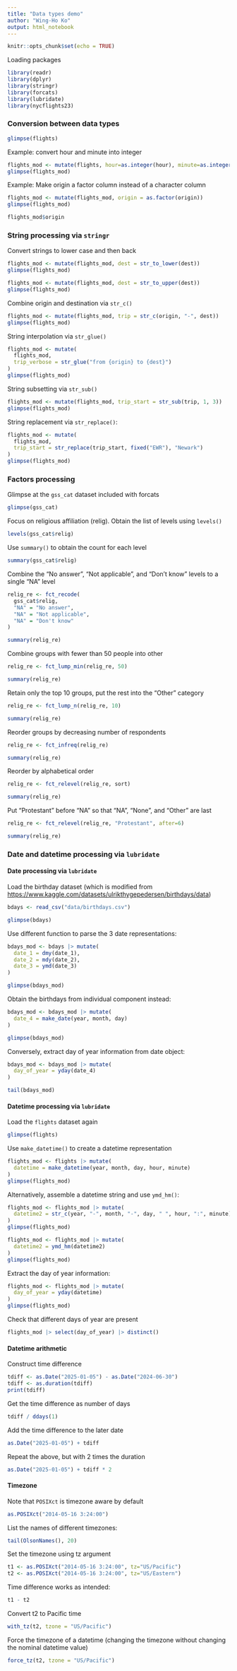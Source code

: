 ```yaml
---
title: "Data types demo"
author: "Wing-Ho Ko"
output: html_notebook
---
```


```r
knitr::opts_chunk$set(echo = TRUE)
```

Loading packages

```r
library(readr)
library(dplyr)
library(stringr)
library(forcats)
library(lubridate)
library(nycflights23)
```

### Conversion between data types

```r
glimpse(flights)
```

Example: convert hour and minute into integer

```r
flights_mod <- mutate(flights, hour=as.integer(hour), minute=as.integer(minute))
glimpse(flights_mod)
```

Example: Make origin a factor column instead of a character column

```r
flights_mod <- mutate(flights_mod, origin = as.factor(origin))
glimpse(flights_mod)
```

```r
flights_mod$origin
```


### String processing via `stringr`

Convert strings to lower case and then back

```r
flights_mod <- mutate(flights_mod, dest = str_to_lower(dest))
glimpse(flights_mod)
```

```r
flights_mod <- mutate(flights_mod, dest = str_to_upper(dest))
glimpse(flights_mod)
```

Combine origin and destination via `str_c()`

```r
flights_mod <- mutate(flights_mod, trip = str_c(origin, "-", dest))
glimpse(flights_mod)
```

String interpolation via `str_glue()`

```r
flights_mod <- mutate(
  flights_mod, 
  trip_verbose = str_glue("from {origin} to {dest}")
)
glimpse(flights_mod)
```

String subsetting via `str_sub()`

```r
flights_mod <- mutate(flights_mod, trip_start = str_sub(trip, 1, 3))
glimpse(flights_mod)
```

String replacement via `str_replace()`:

```r
flights_mod <- mutate(
  flights_mod, 
  trip_start = str_replace(trip_start, fixed("EWR"), "Newark")
)
glimpse(flights_mod)
```

### Factors processing

Glimpse at the `gss_cat` dataset included with forcats

```r
glimpse(gss_cat)
```

Focus on religious affiliation (relig). Obtain the list of levels using `levels()`

```r
levels(gss_cat$relig)
```

Use `summary()` to obtain the count for each level

```r
summary(gss_cat$relig)
```

Combine the "No answer", "Not applicable", and "Don't know" levels to a single "NA" level

```r
relig_re <- fct_recode(
  gss_cat$relig,
  "NA" = "No answer",
  "NA" = "Not applicable",
  "NA" = "Don't know"
)
```

```r
summary(relig_re)
```

Combine groups with fewer than 50 people into other

```r
relig_re <- fct_lump_min(relig_re, 50)
```

```r
summary(relig_re)
```

Retain only the top 10 groups, put the rest into the "Other" category

```r
relig_re <- fct_lump_n(relig_re, 10)
```

```r
summary(relig_re)
```

Reorder groups by decreasing number of respondents

```r
relig_re <- fct_infreq(relig_re)
```

```r
summary(relig_re)
```

Reorder by alphabetical order

```r
relig_re <- fct_relevel(relig_re, sort)
```

```r
summary(relig_re)
```

Put "Protestant" before "NA" so that "NA", "None", and "Other" are last

```r
relig_re <- fct_relevel(relig_re, "Protestant", after=6)
```

```r
summary(relig_re)
```

### Date and datetime processing via `lubridate`

#### Date processing via `lubridate`

Load the birthday dataset (which is modified from <https://www.kaggle.com/datasets/ulrikthygepedersen/birthdays/data>)

```r
bdays <- read_csv("data/birthdays.csv")
```

```r
glimpse(bdays)
```

Use different function to parse the 3 date representations:

```r
bdays_mod <- bdays |> mutate(
  date_1 = dmy(date_1),
  date_2 = mdy(date_2),
  date_3 = ymd(date_3)
)
```

```r
glimpse(bdays_mod)
```

Obtain the birthdays from individual component instead:

```r
bdays_mod <- bdays_mod |> mutate(
  date_4 = make_date(year, month, day)
)
```

```r
glimpse(bdays_mod)
```

Conversely, extract day of year information from date object:

```r
bdays_mod <- bdays_mod |> mutate(
  day_of_year = yday(date_4)
)
```

```r
tail(bdays_mod)
```

#### Datetime processing via `lubridate`

Load the `flights` dataset again

```r
glimpse(flights)
```

Use `make_datetime()` to create a datetime representation

```r
flights_mod <- flights |> mutate(
  datetime = make_datetime(year, month, day, hour, minute)
)
glimpse(flights_mod)
```
Alternatively, assemble a datetime string and use `ymd_hm()`:

```r
flights_mod <- flights_mod |> mutate(
  datetime2 = str_c(year, "-", month, "-", day, " ", hour, ":", minute)
)
glimpse(flights_mod)
```

```r
flights_mod <- flights_mod |> mutate(
  datetime2 = ymd_hm(datetime2)
)
glimpse(flights_mod)
```

Extract the day of year information:

```r
flights_mod <- flights_mod |> mutate(
  day_of_year = yday(datetime)
)
glimpse(flights_mod)
```

Check that different days of year are present

```r
flights_mod |> select(day_of_year) |> distinct()
```

#### Datetime arithmetic

Construct time difference

```r
tdiff <- as.Date("2025-01-05") - as.Date("2024-06-30")
tdiff <- as.duration(tdiff)
print(tdiff)
```

Get the time difference as number of days

```r
tdiff / ddays(1)
```

Add the time difference to the later date

```r
as.Date("2025-01-05") + tdiff
```

Repeat the above, but with 2 times the duration

```r
as.Date("2025-01-05") + tdiff * 2
```

#### Timezone


Note that `POSIXct` is timezone aware by default

```r
as.POSIXct("2014-05-16 3:24:00")
```

List the names of different timezones:

```r
tail(OlsonNames(), 20)
```

Set the timezone using tz argument

```r
t1 <- as.POSIXct("2014-05-16 3:24:00", tz="US/Pacific")
t2 <- as.POSIXct("2014-05-16 3:24:00", tz="US/Eastern")
```

Time difference works as intended:

```r
t1 - t2
```

Convert t2 to Pacific time

```r
with_tz(t2, tzone = "US/Pacific")
```

Force the timezone of a datetime (changing the timezone without changing the nominal datetime value)

```r
force_tz(t2, tzone = "US/Pacific")
```
